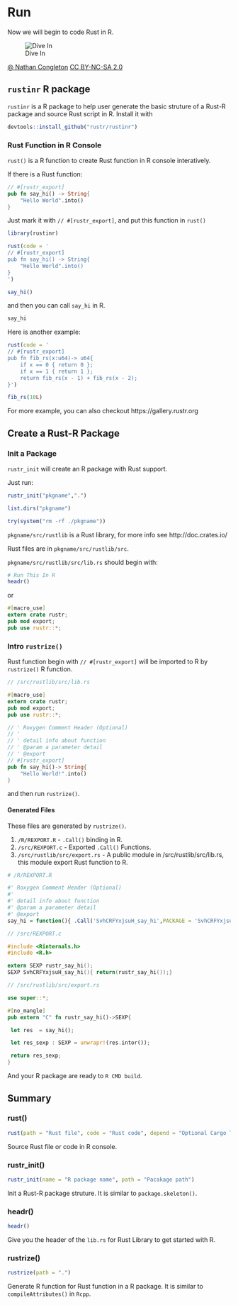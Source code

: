 # Run

Now we will begin to code Rust in R.

![Dive In](./images/run.jpg)

[@ Nathan Congleton](https://www.flickr.com/photos/nathancongleton/10002041966/) [CC BY-NC-SA 2.0](https://creativecommons.org/licenses/by-nc-sa/2.0/)

## `rustinr` R package

`rustinr` is a R package to help user generate the basic struture of a Rust-R package and source Rust script in R. Install it with 

```r
devtools::install_github("rustr/rustinr")
```

### Rust Function in R Console

`rust()` is a R function to create Rust function in R console interatively.

If there is a Rust function:

```rust
// #[rustr_export]
pub fn say_hi() -> String{
	"Hello World".into()
}
```

Just mark it with `// #[rustr_export]`, and put this function in `rust()`

```r
library(rustinr)

rust(code = '
// #[rustr_export]
pub fn say_hi() -> String{
	"Hello World".into()
}
')

say_hi()
```

and then you can call `say_hi` in R.

```r
say_hi
``` 

Here is another example:

```r
rust(code = '
// #[rustr_export]
pub fn fib_rs(x:u64)-> u64{
    if x == 0 { return 0 };
    if x == 1 { return 1 };
    return fib_rs(x - 1) + fib_rs(x - 2);
}')

fib_rs(10L)
```

For more example, you can also checkout https://gallery.rustr.org


## Create a Rust-R Package

### Init a Package

`rustr_init` will create an R package with Rust support.

Just run:

```r
rustr_init("pkgname",".")

list.dirs("pkgname")
```

```r
try(system("rm -rf ./pkgname"))
```

`pkgname/src/rustlib` is a Rust library, for more info see http://doc.crates.io/

Rust files are in `pkgname/src/rustlib/src`.  

`pkgname/src/rustlib/src/lib.rs` should begin with:

```r
# Run This In R
headr()
```

or

```rust
#[macro_use]
extern crate rustr;
pub mod export;
pub use rustr::*;
```


### Intro `rustrize()`

Rust function begin with `// #[rustr_export]` will be imported to R by `rustrize()` R function.

```rust
// /src/rustlib/src/lib.rs

#[macro_use]
extern crate rustr;
pub mod export;
pub use rustr::*;

// ' Roxygen Comment Header (Optional)
// ' 
// ' detail info about function
// ' @param a parameter detail
// ' @export
// #[rustr_export]
pub fn say_hi()-> String{
	"Hello World!".into()
}
```

and then run `rustrize()`.

#### Generated Files

These files are generated by `rustrize()`.

1. `/R/REXPORT.R` - `.Call()` binding in R.
1. `/src/REXPORT.c` - Exported `.Call()` Functions.
1. `/src/rustlib/src/export.rs` - A public module in /src/rustlib/src/lib.rs, this module export Rust function to R.

```r
# /R/REXPORT.R

#' Roxygen Comment Header (Optional)
#' 
#' detail info about function
#' @param a parameter detail
#' @export
say_hi = function(){ .Call('SvhCRFYxjsuH_say_hi',PACKAGE = 'SvhCRFYxjsuH')}
```

```c
// /src/REXPORT.c

#include <Rinternals.h>
#include <R.h>

extern SEXP rustr_say_hi();
SEXP SvhCRFYxjsuH_say_hi(){ return(rustr_say_hi());}

```

```rust
// /src/rustlib/src/export.rs

use super::*;

#[no_mangle]
pub extern "C" fn rustr_say_hi()->SEXP{

 let res  = say_hi();

 let res_sexp : SEXP = unwrapr!(res.intor());

 return res_sexp;
}

```

And your R package are ready to `R CMD build`.

## Summary

### rust()

```r
rust(path = "Rust file", code = "Rust code", depend = "Optional Cargo TOML dependency")
``` 

Source Rust file or code in R console.

### rustr_init()

```r
rustr_init(name = "R package name", path = "Pacakage path")
```

Init a Rust-R package struture. It is similar to `package.skeleton()`.

### headr()

```r
headr()
```

Give you the header of the `lib.rs` for Rust Library to get started with R.

### rustrize()

```r
rustrize(path = ".")
```

Generate R function for Rust function in a R package. It is similar to `compileAttributes()` in `Rcpp`.

